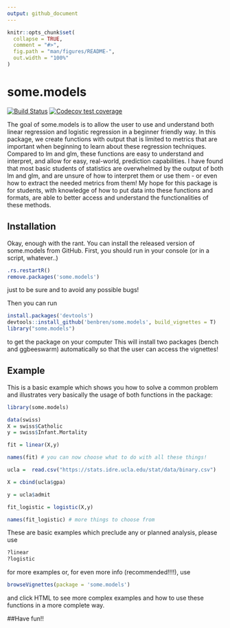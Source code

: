 ```yaml
---
output: github_document
---
```


<!-- README.md is generated from README.Rmd. Please edit that file -->

```r
knitr::opts_chunk$set(
  collapse = TRUE,
  comment = "#>",
  fig.path = "man/figures/README-",
  out.width = "100%"
)
```

# some.models

<!-- badges: start --> [![Build Status](https://travis-ci.org/benbren/some.models.svg?branch=master)](https://travis-ci.org/benbren/some.models)
[![Codecov test coverage](https://codecov.io/gh/benbren/some.models/branch/master/graph/badge.svg)](https://codecov.io/gh/benbren/some.models?branch=master)
<!-- badges: end -->

The goal of some.models is to allow the user to use and understand both linear regression and logistic regression in a beginner friendly way. In this package, we create functions with output that is limited to metrics that are important when beginning to learn about these regression techniques. Compared to lm and glm, these functions are easy to understand and interpret, and allow for easy, real-world, prediction capabilities. I have found that most basic students of statistics are overwhelmed by the output of both lm and glm, and are unsure of how to interpret them or use them - or even how to extract the needed metrics from them! My hope for this package is for students, with knowledge of how to put data into these functions and formats, are able to better access and understand the functionalities of these methods. 

## Installation

Okay, enough with the rant. You can install the released version of some.models from GitHub. First, you should run in your console (or in a script, whatever..) 

``` r 
.rs.restartR()
remove.packages('some.models')
```

just to be sure and to avoid any possible bugs! 

Then you can run

``` r
install.packages('devtools')
devtools::install_github('benbren/some.models', build_vignettes = T)
library("some.models")
```
to get the package on your computer This will install two packages (bench and ggbeeswarm) automatically so that the user can access the vignettes! 

## Example

This is a basic example which shows you how to solve a common problem and illustrates very basically the usage of both functions in the package:

```r
library(some.models)

data(swiss)
X = swiss$Catholic
y = swiss$Infant.Mortality

fit = linear(X,y)

names(fit) # you can now choose what to do with all these things! 

ucla =  read.csv("https://stats.idre.ucla.edu/stat/data/binary.csv")

X = cbind(ucla$gpa)

y = ucla$admit

fit_logistic = logistic(X,y)

names(fit_logistic) # more things to choose from


```

These are basic examples which preclude any or planned analysis, please use 

```r
?linear
?logistic 
```

for more examples or, for even more info (recommended!!!!), use 

```r
browseVignettes(package = 'some.models')
```
and click HTML to see more complex examples and how to use these functions in a more complete way. 


##Have fun!! 


